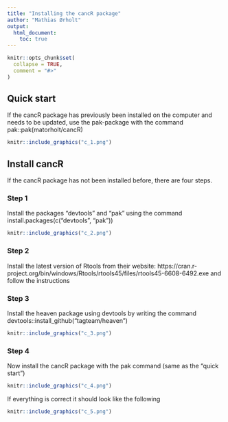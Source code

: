 ```yaml
---
title: "Installing the cancR package"
author: "Mathias Ørholt"
output:
  html_document:
    toc: true
---
```


```r
knitr::opts_chunk$set(
  collapse = TRUE,
  comment = "#>"
)
```

## Quick start

If the cancR package has previously been installed on the computer and needs to be updated, use the pak-package with the command pak::pak(matorholt/cancR)

```r
knitr::include_graphics("c_1.png")
```

## Install cancR

If the cancR package has not been installed before, there are four steps.

### Step 1

Install the packages "devtools" and "pak" using the command install.packages(c("devtools", "pak"))
```r
knitr::include_graphics("c_2.png")
```

### Step 2

Install the latest version of Rtools from their website: 
https://cran.r-project.org/bin/windows/Rtools/rtools45/files/rtools45-6608-6492.exe and follow the instructions

### Step 3

Install the heaven package using devtools by writing the command devtools::install_github("tagteam/heaven")

```r
knitr::include_graphics("c_3.png")
```


### Step 4

Now install the cancR package with the pak command (same as the "quick start")

```r
knitr::include_graphics("c_4.png")
```


If everything is correct it should look like the following

```r
knitr::include_graphics("c_5.png")
```

